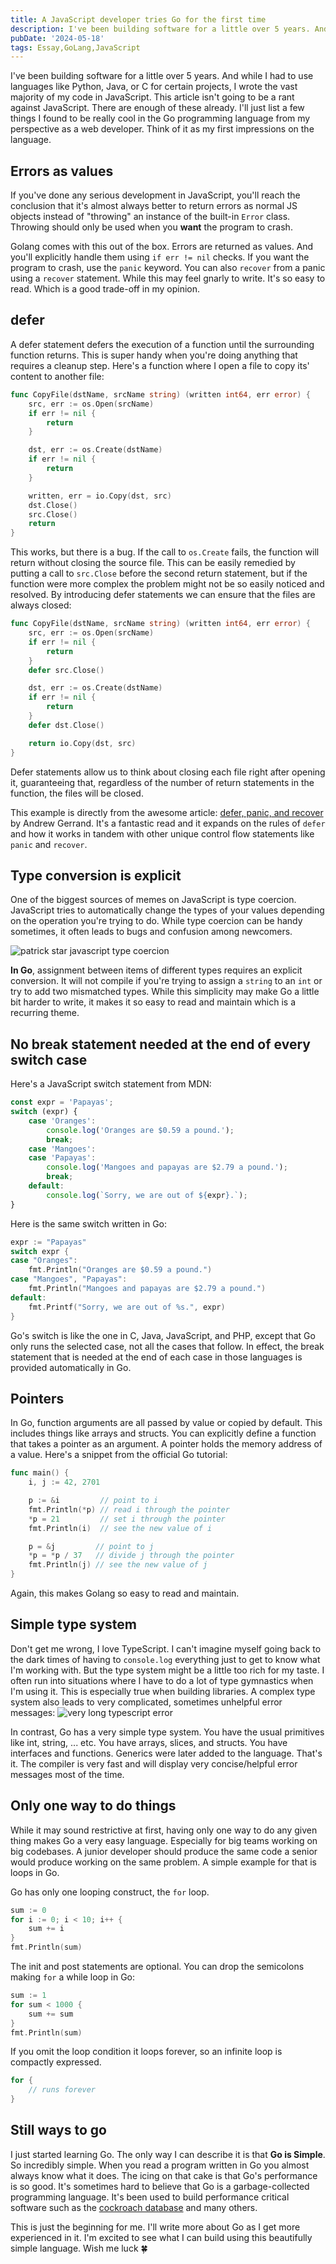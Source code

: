 ```yaml
---
title: A JavaScript developer tries Go for the first time
description: I've been building software for a little over 5 years. And while I had to use languages like Python, Java, or C for certain projects, I wrote the vast majority of my code in JavaScript. This article isn't going to be a rant against JavaScript. There are enough of these already. I'll just list a few things I found to be really cool in the Go programming language from my perspective as a web developer. Think of it as my first impressions on the language.
pubDate: '2024-05-18'
tags: Essay,GoLang,JavaScript
---
```


I've been building software for a little over 5 years. And while I had to use languages like Python, Java, or C for certain projects, I wrote the vast majority of my code in JavaScript. This article isn't going to be a rant against JavaScript. There are enough of these already. I'll just list a few things I found to be really cool in the Go programming language from my perspective as a web developer. Think of it as my first impressions on the language.

## Errors as values

If you've done any serious development in JavaScript, you'll reach the conclusion that it's almost always better to return errors as normal JS objects instead of "throwing" an instance of the built-in `Error` class. Throwing should only be used when you **want** the program to crash.

Golang comes with this out of the box. Errors are returned as values. And you'll explicitly handle them using `if err != nil` checks. If you want the program to crash, use the `panic` keyword. You can also `recover` from a panic using a `recover` statement. While this may feel gnarly to write. It's so easy to read. Which is a good trade-off in my opinion.

## defer

A defer statement defers the execution of a function until the surrounding function returns. This is super handy when you're doing anything that requires a cleanup step. Here's a function where I open a file to copy its' content to another file:

```go
func CopyFile(dstName, srcName string) (written int64, err error) {
    src, err := os.Open(srcName)
    if err != nil {
        return
    }

    dst, err := os.Create(dstName)
    if err != nil {
        return
    }

    written, err = io.Copy(dst, src)
    dst.Close()
    src.Close()
    return
}
```

This works, but there is a bug. If the call to `os.Create` fails, the function will return without closing the source file. This can be easily remedied by putting a call to `src.Close` before the second return statement, but if the function were more complex the problem might not be so easily noticed and resolved. By introducing defer statements we can ensure that the files are always closed:

```go
func CopyFile(dstName, srcName string) (written int64, err error) {
    src, err := os.Open(srcName)
    if err != nil {
        return
    }
    defer src.Close()

    dst, err := os.Create(dstName)
    if err != nil {
        return
    }
    defer dst.Close()

    return io.Copy(dst, src)
}
```

Defer statements allow us to think about closing each file right after opening it, guaranteeing that, regardless of the number of return statements in the function, the files will be closed.

This example is directly from the awesome article: [defer, panic, and recover](https://go.dev/blog/defer-panic-and-recover) by Andrew Gerrand. It's a fantastic read and it expands on the rules of `defer` and how it works in tandem with other unique control flow statements like ` panic` and `recover`.

## Type conversion is explicit

One of the biggest sources of memes on JavaScript is type coercion. JavaScript tries to automatically change the types of your values depending on the operation you're trying to do. While type coercion can be handy sometimes, it often leads to bugs and confusion among newcomers.

![patrick star javascript type coercion](/content/javascript-developer-tries-golang/best-js-meme-to-date-2.png)

**In Go**, assignment between items of different types requires an explicit conversion. It will not compile if you're trying to assign a `string` to an `int` or try to add two mismatched types. While this simplicity may make Go a little bit harder to write, it makes it so easy to read and maintain which is a recurring theme.

## No break statement needed at the end of every switch case

Here's a JavaScript switch statement from MDN:

```js
const expr = 'Papayas';
switch (expr) {
	case 'Oranges':
		console.log('Oranges are $0.59 a pound.');
		break;
	case 'Mangoes':
	case 'Papayas':
		console.log('Mangoes and papayas are $2.79 a pound.');
		break;
	default:
		console.log(`Sorry, we are out of ${expr}.`);
}
```

Here is the same switch written in Go:

```go
expr := "Papayas"
switch expr {
case "Oranges":
	fmt.Println("Oranges are $0.59 a pound.")
case "Mangoes", "Papayas":
	fmt.Println("Mangoes and papayas are $2.79 a pound.")
default:
	fmt.Printf("Sorry, we are out of %s.", expr)
}
```

Go's switch is like the one in C, Java, JavaScript, and PHP, except that Go only runs the selected case, not all the cases that follow. In effect, the break statement that is needed at the end of each case in those languages is provided automatically in Go.

## Pointers

In Go, function arguments are all passed by value or copied by default. This includes things like arrays and structs. You can explicitly define a function that takes a pointer as an argument. A pointer holds the memory address of a value. Here's a snippet from the official Go tutorial:

```go
func main() {
	i, j := 42, 2701

	p := &i         // point to i
	fmt.Println(*p) // read i through the pointer
	*p = 21         // set i through the pointer
	fmt.Println(i)  // see the new value of i

	p = &j         // point to j
	*p = *p / 37   // divide j through the pointer
	fmt.Println(j) // see the new value of j
}
```

Again, this makes Golang so easy to read and maintain.

## Simple type system

Don't get me wrong, I love TypeScript. I can't imagine myself going back to the dark times of having to `console.log` everything just to get to know what I'm working with. But the type system might be a little too rich for my taste. I often run into situations where I have to do a lot of type gymnastics when I'm using it. This is especially true when building libraries.
A complex type system also leads to very complicated, sometimes unhelpful error messages:
![very long typescript error](/content/javascript-developer-tries-golang/52309247-629da100-2954-11e9-9f85-06a86d04a108.png)

In contrast, Go has a very simple type system. You have the usual primitives like int, string, ... etc. You have arrays, slices, and structs. You have interfaces and functions. Generics were later added to the language. That's it.
The compiler is very fast and will display very concise/helpful error messages most of the time.

## Only one way to do things

While it may sound restrictive at first, having only one way to do any given thing makes Go a very easy language. Especially for big teams working on big codebases. A junior developer should produce the same code a senior would produce working on the same problem. A simple example for that is loops in Go.

Go has only one looping construct, the `for` loop.

```go
sum := 0
for i := 0; i < 10; i++ {
	sum += i
}
fmt.Println(sum)
```

The init and post statements are optional. You can drop the semicolons making `for` a while loop in Go:

```go
sum := 1
for sum < 1000 {
	sum += sum
}
fmt.Println(sum)
```

If you omit the loop condition it loops forever, so an infinite loop is compactly expressed.

```go
for {
	// runs forever
}
```

## Still ways to go

I just started learning Go. The only way I can describe it is that **Go is Simple**. So incredibly simple. When you read a program written in Go you almost always know what it does. The icing on that cake is that Go's performance is so good. It's sometimes hard to believe that Go is a garbage-collected programming language. It's been used to build performance critical software such as the [cockroach database](https://github.com/cockroachdb/cockroach) and many others.

This is just the beginning for me. I'll write more about Go as I get more experienced in it. I'm excited to see what I can build using this beautifully simple language. Wish me luck 🍀

